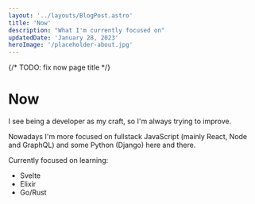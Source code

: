 ```yaml
---
layout: '../layouts/BlogPost.astro'
title: 'Now'
description: "What I'm currently focused on"
updatedDate: 'January 28, 2023'
heroImage: '/placeholder-about.jpg'
---
```



{/* TODO: fix now page title */}

<head>
  <BaseHead title={`now | ${SITE_TITLE}`} description={SITE_DESCRIPTION} />
</head>

<h1>Now</h1>

I see being a developer as my craft, so I'm always trying to improve.

Nowadays I'm more focused on fullstack JavaScript (mainly React, Node and GraphQL) and some
Python (Django) here and there.

Currently focused on learning:

- Svelte
- Elixir
- Go/Rust
